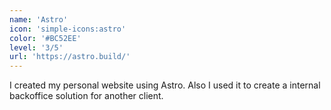 ```yaml
---
name: 'Astro'
icon: 'simple-icons:astro'
color: '#BC52EE'
level: '3/5'
url: 'https://astro.build/'
---
```


I created my personal website using Astro. Also I used it to create a internal backoffice solution for another client.
